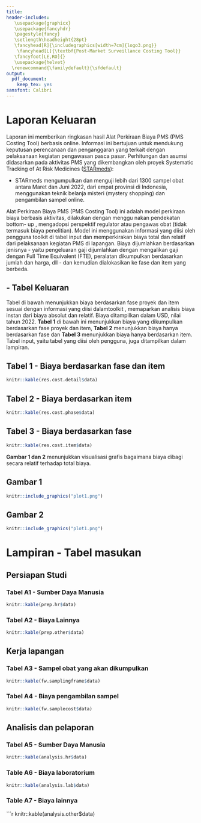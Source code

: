 ```yaml
---
title:
header-includes: 
   \usepackage{graphicx}
   \usepackage{fancyhdr}
   \pagestyle{fancy}
   \setlength\headheight{28pt}
   \fancyhead[R]{\includegraphics[width=7cm]{logo3.png}}
    \fancyhead[L]{\textbf{Post-Market Surveillance Costing Tool}}
   \fancyfoot[LE,RO]{}
   \usepackage{helvet}
  \renewcommand{\familydefault}{\sfdefault}
output:
  pdf_document:
    keep_tex: yes
sansfont: Calibri
---
```


# Laporan Keluaran

Laporan ini memberikan ringkasan hasil Alat Perkiraan Biaya  PMS (PMS Costing Tool)  berbasis online. Informasi ini bertujuan untuk mendukung keputusan perencanaan dan penganggaran yang terkait dengan pelaksanaan kegiatan pengawasan pasca pasar. Perhitungan dan asumsi didasarkan pada aktivitas PMS yang dikembangkan oleh proyek Systematic Tracking of At Risk Medicines ([STARmeds](https://starmeds.id/)):

- STARmeds mengumpulkan dan menguji lebih dari 1300 sampel obat antara Maret dan Juni 2022, dari empat provinsi di Indonesia, menggunakan teknik belanja misteri (mystery shopping) dan pengambilan sampel online.

Alat Perkiraan  Biaya PMS (PMS Costing Tool)  ini adalah model perkiraan biaya berbasis aktivitas, dilakukan dengan menggu nakan pendekatan bottom- up , mengadopsi perspektif regulator atau pengawas obat (tidak termasuk biaya penelitian). Model ini menggunakan informasi yang diisi oleh pengguna toolkit di tabel input dan memperkirakan biaya total dan relatif dari pelaksanaan kegiatan PMS di lapangan. Biaya  dijumlahkan berdasarkan jenisnya - yaitu pengeluaran gaji dijumlahkan  dengan mengalikan gaji dengan Full Time Equivalent (FTE), peralatan dikumpulkan berdasarkan jumlah dan harga, dll - dan kemudian dialokasikan ke fase dan item  yang berbeda.

## - Tabel Keluaran

Tabel di bawah menunjukkan biaya berdasarkan fase proyek dan item sesuai dengan informasi yang diisi dalamtoolkit , memaparkan analisis biaya instan dari biaya absolut dan relatif. Biaya ditampilkan  dalam USD, nilai tahun 2022. **Tabel 1** di bawah ini menunjukkan biaya yang dikumpulkan berdasarkan fase proyek dan item, **Tabel 2** menunjukkan biaya hanya berdasarkan fase dan **Tabel 3** menunjukkan biaya hanya berdasarkan item. Tabel input, yaitu tabel yang diisi oleh pengguna, juga ditampilkan dalam lampiran.


## Tabel 1 - Biaya berdasarkan fase dan item
```r
knitr::kable(res.cost.detail$data)
```

## Tabel 2 - Biaya berdasarkan item
```r
knitr::kable(res.cost.phase$data)
```

## Tabel 3 - Biaya berdasarkan fase
```r
knitr::kable(res.cost.item$data)
```


**Gambar 1 dan 2** menunjukkan visualisasi grafis bagaimana biaya dibagi secara relatif terhadap total biaya.

## Gambar 1 
```r
knitr::include_graphics("plot1.png")
```

## Gambar 2
```r
knitr::include_graphics("plot1.png")
```



# **Lampiran - Tabel masukan**

## Persiapan Studi

### Tabel A1 - Sumber Daya Manusia

```r
knitr::kable(prep.hr$data)
```  

### Tabel A2 - Biaya Lainnya

```r
knitr::kable(prep.other$data)
```  

## Kerja lapangan

### Tabel A3 - Sampel obat yang akan dikumpulkan

```r
knitr::kable(fw.samplingframe$data)
```  

### Tabel A4 - Biaya pengambilan sampel
```r
knitr::kable(fw.samplecost$data)
```  

## Analisis dan pelaporan

### Tabel A5 - Sumber Daya Manusia

```r
knitr::kable(analysis.hr$data)
```  

### Table A6 - Biaya laboratorium

```r
knitr::kable(analysis.lab$data)
```  

### Table A7 - Biaya lainnya

```r
knitr::kable(analysis.other$data)
